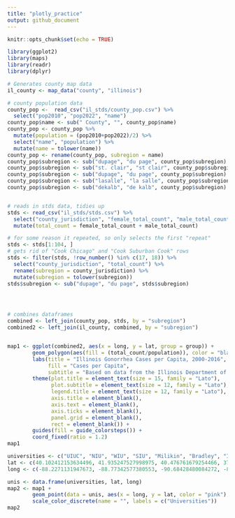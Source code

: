 ```yaml
---
title: "plotly_practice"
output: github_document
---
```


```r
knitr::opts_chunk$set(echo = TRUE)
```

```r
library(ggplot2)
library(maps)
library(readr)
library(dplyr)

# Generates county map data
il_county <- map_data("county", "illinois")

# county population data
county_pop <-  read_csv("il_stds/county_pop.csv") %>% 
  select("pop2010", "pop2022", "name")
county_pop$name <- sub(" County", "", county_pop$name)
county_pop <- county_pop %>% 
  mutate(population = (pop2010+pop2022)/2) %>% 
  select("name", "population") %>% 
  mutate(name = tolower(name))
county_pop <- rename(county_pop, subregion = name)
county_pop$subregion <- sub("dupage", "du page", county_pop$subregion)
county_pop$subregion <- sub("st. clair", "st clair", county_pop$subregion)
county_pop$subregion <- sub("dupage", "du page", county_pop$subregion)
county_pop$subregion <- sub("lasalle", "la salle", county_pop$subregion)
county_pop$subregion <- sub("dekalb", "de kalb", county_pop$subregion)


# reads in stds data, tidies up
stds <- read_csv("il_stds/stds.csv") %>% 
  select("county_jurisdiction", "female_total_count", "male_total_count") %>% 
  mutate(total_count = female_total_count + male_total_count)

# for some reason it repeated, so only selects the first "repeat"
stds <- stds[1:104, ]
# gets rid of "Cook Chicago" and "Cook Suburban Cook" rows
stds <- filter(stds, !row_number() %in% c(17, 18)) %>% 
  select("county_jurisdiction", "total_count") %>% 
  rename(subregion = county_jurisdiction) %>% 
  mutate(subregion = tolower(subregion))
stds$subregion <- sub("dupage", "du page", stds$subregion)




# combines dataframes
combined <- left_join(county_pop, stds, by = "subregion")
combined2 <- left_join(il_county, combined, by = "subregion")


map1 <- ggplot(combined2, aes(x = long, y = lat, group = group)) +
        geom_polygon(aes(fill = (total_count/population)), color = "black") + 
        labs(title = "Illinois Gonorrhea Cases per Capita, 2000-2016", 
             fill = "Cases per Capita",
             subtitle = "Based on data from the Illinois Department of Public Health") +
        theme(plot.title = element_text(size = 15, family = "Lato"),
              plot.subtitle = element_text(size = 12, family = "Lato"),
              legend.title = element_text(size = 12, family = "Lato"),
              axis.title = element_blank(),
              axis.text = element_blank(),
              axis.ticks = element_blank(),
              panel.grid = element_blank(),
              rect = element_blank()) +
        guides(fill = guide_colorsteps()) +
        coord_fixed(ratio = 1.2)
map1

universities <- c("UIUC", "NIU", "WIU", "SIU", "Milikin", "Bradley", "ISU", "UIS") 
lat <- c(40.102412153634496, 41.935247527998975, 40.476761679254466, 37.710036360545274, 39.84541595553977, 40.697868489696546, 40.51231517510948, 39.73049252390238)
long <- c(-88.2271131947673, -88.77342577380553, -90.68428480084272, -89.22313189764078, -88.97465717201452, -89.61478938420359, -88.99476381745819, -89.61781057757449)

unis <- data.frame(universities, lat, long)
map2 <- map1 + 
        geom_point(data = unis, aes(x = long, y = lat, color = "pink"), inherit.aes = FALSE) +
        scale_color_discrete(name = "", labels = c("Universities"))
map2

```
